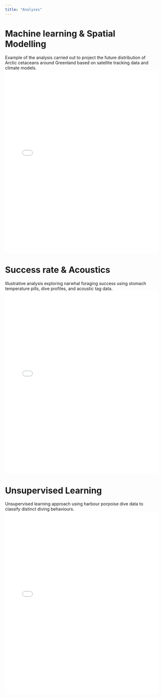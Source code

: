 ```yaml
---
title: "Analyses"
---
```


# Machine learning & Spatial Modelling
Example of the analysis carried out to project the future distribution of Arctic cetaceans around Greenland based on satellite tracking data and climate models.
<iframe src="Markdown/ScAdv2022_Climate_Proj_Summer_HadGEM3_6variables_ffs.html" width="100%" height="600px" style="border:none;"></iframe>

# Success rate & Acoustics
Illustrative analysis exploring narwhal foraging success using stomach temperature pills, dive profiles, and acoustic tag data.
<iframe src="Markdown/BioLett2022_Narwhals_STPs_Events_corrected.html" width="100%" height="600px" style="border:none;"></iframe>

# Unsupervised Learning
Unsupervised learning approach using harbour porpoise dive data to classify distinct diving behaviours.
<iframe src="Markdown/Dive_Clustering_Sequences_HP.html" width="100%" height="600px" style="border:none;"></iframe>


<!-- # Statistical Modelling -->

<!-- <iframe src="Markdown/Dive_Clustering_Sequences_HP.html" width="100%" height="600px" style="border:none;"></iframe> -->

